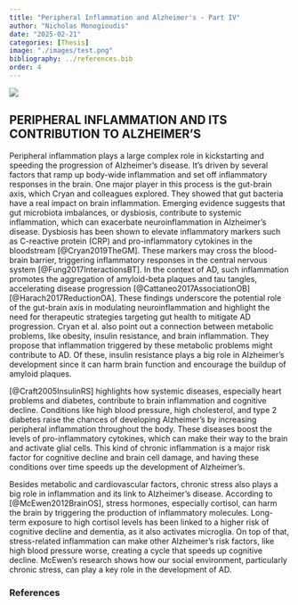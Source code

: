 ```yaml
---
title: "Peripheral Inflammation and Alzheimer's - Part IV"
author: "Nicholas Monogioudis"
date: "2025-02-21"
categories: [Thesis]
image: "./images/test.png"
bibliography: ../references.bib
order: 4
---
```



![](images/test.png)

## PERIPHERAL INFLAMMATION AND ITS CONTRIBUTION TO ALZHEIMER’S

Peripheral inflammation plays a large complex role in kickstarting and speeding the progression of Alzheimer’s disease. It’s driven by several factors that ramp up body-wide inflammation and set off inflammatory responses in the brain. One major player in this process is the gut-brain axis, which Cryan and colleagues explored. They showed that gut bacteria have a real impact on brain inflammation. Emerging evidence suggests that gut microbiota imbalances, or dysbiosis, contribute to systemic inflammation, which can exacerbate neuroinflammation in Alzheimer’s disease. Dysbiosis has been shown to elevate inflammatory markers such as C-reactive protein (CRP) and pro-inflammatory cytokines in the bloodstream [@Cryan2019TheGM]. These markers may cross the blood-brain barrier, triggering inflammatory responses in the central nervous system [@Fung2017InteractionsBT]. In the context of AD, such inflammation promotes the aggregation of amyloid-beta plaques and tau tangles, accelerating disease progression [@Cattaneo2017AssociationOB][@Harach2017ReductionOA]. These findings underscore the potential role of the gut-brain axis in modulating neuroinflammation and highlight the need for therapeutic strategies targeting gut health to mitigate AD progression. Cryan et al. also point out a connection between metabolic problems, like obesity, insulin resistance, and brain inflammation. They propose that inflammation triggered by these metabolic problems might contribute to AD. Of these, insulin resistance plays a big role in Alzheimer’s development since it can harm brain function and encourage the buildup of amyloid plaques.

[@Craft2005InsulinRS] highlights how systemic diseases, especially heart problems and diabetes, contribute to brain inflammation and cognitive decline. Conditions like high blood pressure, high cholesterol, and type 2 diabetes raise the chances of developing Alzheimer's by increasing peripheral inflammation throughout the body. These diseases boost the levels of pro-inflammatory cytokines, which can make their way to the brain and activate glial cells. This kind of chronic inflammation is a major risk factor for cognitive decline and brain cell damage, and having these conditions over time speeds up the development of Alzheimer's.

Besides metabolic and cardiovascular factors, chronic stress also plays a big role in inflammation and its link to Alzheimer's disease. According to [@McEwen2012BrainOS], stress hormones, especially cortisol, can harm the brain by triggering the production of inflammatory molecules. Long-term exposure to high cortisol levels has been linked to a higher risk of cognitive decline and dementia, as it also activates microglia. On top of that, stress-related inflammation can make other Alzheimer’s risk factors, like high blood pressure worse, creating a cycle that speeds up cognitive decline. McEwen’s research shows how our social environment, particularly chronic stress, can play a key role in the development of AD. 



### References

::: {#refs}
:::